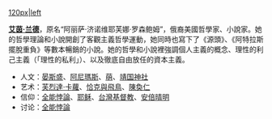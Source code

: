 <!-- 合理使用文件：Ayn_Rand1.jpg -->[[:Image:Ayn_Rand1.jpg|120px|left]]

'''[[艾茵·兰德]]'''，原名“阿丽萨·济诺维耶芙娜·罗森鲍姆”，俄裔美國哲學家、小說家。她的哲學理論和小說開創了客觀主義哲學運動，她同時也寫下了《源頭》、《阿特拉斯擺脫重負》等數本暢銷的小說。她的哲學和小說裡強調個人主義的概念、理性的利己主義（「理性的私利」）、以及徹底自由放任的資本主義。

* 人文：[[晏斯盛]]、[[阿尼瑪斯]]、[[萌]]、[[靖国神社]]
* 艺术：[[芙烈達·卡蘿]]、[[恰克與飛鳥]]、[[陳奐仁]]
* 信仰：[[全能悖論]]、[[耶稣]]、[[台灣基督教]]、[[安倍晴明]]
* 讨论：[[Talk:全能悖論|全能悖論]]